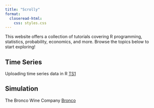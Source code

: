 ```yaml
---
title: "Scrolly"
format: 
  closeread-html:
    css: styles.css
---
```


This website offers a collection of tutorials covering R programming, statistics, probability, economics, and more. Browse the topics below to start exploring!

## Time Series

Uploading time series data in R [TS1](TS1.qmd)

## Simulation

The Bronco Wine Company [Bronco](Bronco.qmd)

